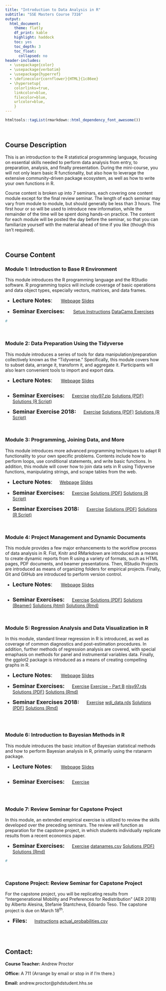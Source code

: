 ```yaml
---
title: "Introduction to Data Analysis in R"
subtitle: "SSE Masters Course 7316"
output: 
  html_document:
    theme: flatly
    df_print: kable
    highlight: haddock
    toc: yes
    toc_depth: 3
    toc_float:
      collapsed: no
header-includes:
  - \usepackage{color} 
  - \usepackage{verbatim}
  - \usepackage{hyperref}
  - \definecolor{cornflower}{HTML}{1c86ee}
  - \hypersetup{
    colorlinks=true,
    linkcolor=blue,
    filecolor=blue,      
    urlcolor=blue,
    }   
---
```

```r
htmltools::tagList(rmarkdown::html_dependency_font_awesome())
```

<br>

## Course Description

This is an introduction to the R statistical programming language, focusing on
essential skills needed to perform data analysis from entry, to preparation, analysis,
and finally presentation.  During the mini-course, you will not only learn basic
R functionality, but also how to leverage the extensive community-driven package 
ecosystem, as well as how to write your own functions in R.

Course content is broken up into 7 seminars, each covering one content module 
except for the final review seminar. The length of each seminar may vary from 
module to module, but should generally be less than 3 hours.  The first hour or so
will be used to introduce new information, while the remainder of the 
time will be spent doing hands-on practice.  The content for each module will be 
posted the day before the seminar, so that you can familiarize yourself with the 
material ahead of time if you like (though this isn't required).

<br>

## Course Content

### **Module 1:**  Introduction to Base R Environment

This module introduces the R programming language and the RStudio software.  R 
programming topics will include coverage of basic operations
and data object types, especially vectors, matrices, and data frames.

- <font size="4"> **Lecture Notes**:</font>   \ \ \ \ \ 
<a class="btn btn-primary" href="https://andrewproctor.github.io/rcourse/module1.html" role="button">Webpage</a> 
<a class="btn btn-primary" href="https://andrewproctor.github.io/rcourse/assets/module1_slides.pdf" role="button">Slides</a>

- <font size="4"> **Seminar Exercises:**</font>   \ \ \ \ \ 
<a class="btn btn-primary" href="https://andrewproctor.github.io/rcourse/assets/setup_instructions.pdf" role="button">Setup Instructions</a> 
 <a class="btn btn-primary" href="https://www.datacamp.com/courses/6356" role="button">DataCamp Exercises</a>
 
```r
#
```

<br>


### **Module 2:**  Data Preparation Using the Tidyverse

This module introduces a series of tools for data manipulation/preparation 
collectively known as the "Tidyverse."  Specifically, this module covers how to 
subset data, arrange it, transform it, and aggregate it.  Participants will also 
learn convenient tools to import and export data.

- <font size="4"> **Lecture Notes**:</font>   \ \ \ \ \ 
<a class="btn btn-primary" href="https://andrewproctor.github.io/rcourse/module2.html" role="button">Webpage</a> 
<a class="btn btn-primary" href="https://andrewproctor.github.io/rcourse/assets/module2.pdf" role="button">Slides</a>

```r
```
  
- <font size="4"> **Seminar Exercises:**</font>   \ \ \ \ 
<a class="btn btn-primary" href="https://andrewproctor.github.io/rcourse/assets/exercise-m2.pdf" role="button">Exercise</a> 
<a class="btn btn-primary" href="https://andrewproctor.github.io/rcourse/data/nlsy97.zip" role="button">nlsy97.zip</a>
<a class="btn btn-primary" href="https://andrewproctor.github.io/rcourse/assets/exercise-m2-solutions.pdf" role="button">Solutions (PDF)</a>
<a class="btn btn-primary" href="https://andrewproctor.github.io/rcourse/assets/exercise-m2-solutions.R" role="button">Solutions (R Script)</a>

- <font size="4"> **Seminar Exercise 2018:**</font>   \ \ \ \ 
<a class="btn btn-primary" href="https://andrewproctor.github.io/rcourse/assets/exercise-m2-2018.pdf" role="button">Exercise</a>
<a class="btn btn-primary" href="https://andrewproctor.github.io/rcourse/assets/exercise-m2-solutions-2018.pdf" role="button">Solutions (PDF)</a>
<a class="btn btn-primary" href="https://andrewproctor.github.io/rcourse/assets/exercise-m2-solutions-2018.R" role="button">Solutions (R Script)</a>

<br>


### **Module 3:**  Programming, Joining Data, and More

This module introduces more advanced programming techniques to adapt R 
functionality to your own specific problems.  Contents include how to
perform loops, use conditional statements, and write basic functions.  In 
addition, this module will cover how to join data sets in R using 
Tidyverse functions, manipulating strings, and scrape tables from the web.

- <font size="4"> **Lecture Notes**:</font>   \ \ \ \ 
<a class="btn btn-primary" href="https://andrewproctor.github.io/rcourse/module3.html" role="button">Webpage</a>
<a class="btn btn-primary" href="https://andrewproctor.github.io/rcourse/assets/module3.pdf" role="button">Slides</a> 

- <font size="4"> **Seminar Exercises:**</font>   \ \ \ \ 
<a class="btn btn-primary" href="https://andrewproctor.github.io/rcourse/assets/exercise-m3.pdf" role="button">Exercise</a> 
<a class="btn btn-primary" href="https://andrewproctor.github.io/rcourse/assets/exercise-m3-solutions.pdf" role="button">Solutions (PDF)</a>
<a class="btn btn-primary" href="https://andrewproctor.github.io/rcourse/assets/exercise-m3-solutions.R" role="button">Solutions (R Script)</a>

- <font size="4"> **Seminar Exercises 2018:**</font>   \ \ \ \ 
<a class="btn btn-primary" href="https://andrewproctor.github.io/rcourse/assets/exercise-m3-2018.pdf" role="button">Exercise</a> 
<a class="btn btn-primary" href="https://andrewproctor.github.io/rcourse/assets/exercise-m3-solutions-2018.pdf" role="button">Solutions (PDF)</a>
<a class="btn btn-primary" href="https://andrewproctor.github.io/rcourse/assets/exercise-m3-solutions-2018.R" role="button">Solutions (R Script)</a>

<br>


### **Module 4:**  Project Management and Dynamic Documents

This module provides a few major enhancements to the workflow process of data 
analysis in R.  Fist, Knitr and RMarkdown are introduced as a means to create 
dynamic reports from R using a variety of formats, such as HTML pages, PDF 
documents, and beamer presentations.  Then, RStudio Projects are introduced as 
means of organizing folders for empirical projects.  Finally, Git and GitHub are 
introduced to perform version control.

- <font size="4"> **Lecture Notes**:</font>   \ \ \ \ \ 
<a class="btn btn-primary" href="https://andrewproctor.github.io/rcourse/module4.html" role="button">Webpage</a> 
<a class="btn btn-primary" href="https://andrewproctor.github.io/rcourse/assets/module4.pdf" role="button">Slides</a> 

```r


```

- <font size="4"> **Seminar Exercises:**</font>   \ \ \ \ 
<a class="btn btn-primary" href="https://andrewproctor.github.io/rcourse/assets/exercise-m4.pdf" role="button">Exercise</a>
<a class="btn btn-primary" href="https://andrewproctor.github.io/rcourse/assets/exercise-m4-pdf.pdf" role="button">Solutions (PDF)</a>
<a class="btn btn-primary" href="https://andrewproctor.github.io/rcourse/assets/exercise-m4-beamer.pdf" role="button">Solutions (Beamer)</a>
<a class="btn btn-primary" href="https://andrewproctor.github.io/rcourse/assets/exercise-m4-html.html" role="button">Solutions (html)</a>
<a class="btn btn-primary" href="https://andrewproctor.github.io/rcourse/assets/exercise-m4-solutions.Rmd" role="button">Solutions (Rmd)</a>

<br>


### **Module 5:** Regression Analysis and Data Visualization in R

In this module, standard linear regression in R is introduced, as 
well as coverage of common diagnostics and post-estimation procedures.  In addition,
further methods of regression analysis are covered, with special emaphasis on 
methods for panel and instrumental variables data.  Finally, the ggplot2 package 
is introduced as a means of creating compelling graphs in R.


- <font size="4"> **Lecture Notes**:</font>   \ \ \ \ \ 
<a class="btn btn-primary" href="https://andrewproctor.github.io/rcourse/module5.html" role="button">Webpage</a> 
<a class="btn btn-primary" href="https://andrewproctor.github.io/rcourse/assets/module5.pdf" role="button">Slides</a> 

- <font size="4"> **Seminar Exercises:**</font>   \ \ \ \ 
<a class="btn btn-primary" href="https://andrewproctor.github.io/rcourse/assets/exercise-m5.pdf" role="button">Exercise</a> 
<a class="btn btn-primary" href="https://andrewproctor.github.io/rcourse/assets/exercise-m5b-extract.Rmd" role="button">Exercise -  Part B</a>
<a class="btn btn-primary" href="https://andrewproctor.github.io/rcourse/data/nlsy97.rds" role="button">nlsy97.rds</a>
<a class="btn btn-primary" href="https://andrewproctor.github.io/rcourse/assets/exercise-m5-parta-solutions.pdf" role="button">Solutions (PDF)</a>
<a class="btn btn-primary" href="https://andrewproctor.github.io/rcourse/assets/exercise-m5-parta-solutions.Rmd" role="button">Solutions (Rmd)</a>

- <font size="4"> **Seminar Exercises 2018:**</font>   \ \ \ \ 
<a class="btn btn-primary" href="https://andrewproctor.github.io/rcourse/assets/exercise-m5-2018.pdf" role="button">Exercise</a> 
<a class="btn btn-primary" href="https://andrewproctor.github.io/rcourse/data/wdi_data.rds" role="button">wdi_data.rds</a>
<a class="btn btn-primary" href="https://andrewproctor.github.io/rcourse/assets/exercise-m5-solutions-2018.pdf" role="button">Solutions (PDF)</a>
<a class="btn btn-primary" href="https://andrewproctor.github.io/rcourse/assets/exercise-m5-solutions-2018.Rmd" role="button">Solutions (Rmd)</a>
```r

```

 <br>
 
### **Module 6:** Introduction to Bayesian Methods in R 

This module introduces the basic intuition of Bayesian statistical methods and 
how to perform Bayesian analysis in R, primarily using the rstanarm package.

- <font size="4"> **Lecture Notes**:</font>   \ \ \ \ \ 
<a class="btn btn-primary" href="https://andrewproctor.github.io/rcourse/module6.html" role="button">Webpage</a>
<a class="btn btn-primary" href="https://andrewproctor.github.io/rcourse/assets/module6.pdf" role="button">Slides</a>
```r

```

- <font size="4"> **Seminar Exercises:**</font>   \ \ \ \ 
<a class="btn btn-primary" href="https://andrewproctor.github.io/rcourse/assets/exercise-m6.pdf" role="button">Exercise</a>

```r

```

 <br> 

### **Module 7:**  Review Seminar for Capstone Project

In this module, an extended empirical exercise is utilized to review the skills 
developed over the preceding seminars.  The review will function as preparation 
for the capstone project, in which students individually replicate results from 
a recent economics paper.

- <font size="4"> **Seminar Exercises:**</font>   \ \ \ \ 
<a class="btn btn-primary" href="https://andrewproctor.github.io/rcourse/assets/review_exercise.pdf" role="button">Exercise</a>
<a class="btn btn-primary" href="https://andrewproctor.github.io/rcourse/assets/datanames.csv" role="button">datanames.csv</a>
<a class="btn btn-primary" href="https://andrewproctor.github.io/rcourse/assets/review_exercise-solutions.pdf" role="button">Solutions (PDF)</a> 
<a class="btn btn-primary" href="https://andrewproctor.github.io/rcourse/assets/review_exercise-solutions.Rmd" role="button">Solutions (Rmd)</a> 
```r




#
```

<br>

### **Capstone Project:**  Review Seminar for Capstone Project
For the capstone project, you will be replicating results from 
"Intergenerational Mobility and Preferences for Redistribution" (AER 2018) by 
Alberto Alesina, Stefanie Stantcheva, Edoardo Teso.  The capstone project is 
due on March 18^th^.

-  <font size="4"> **Files:**</font> \ \ \ \ 
<a class="btn btn-primary" href="https://andrewproctor.github.io/rcourse/assets/capstone.pdf" role="button">Instructions</a>
<a class="btn btn-primary" href="https://andrewproctor.github.io/rcourse/assets/actual_probabilities.csv" role="button">actual_probabilities.csv</a>


<br>
<br>

## Contact:

   **Course Teacher:**  Andrew Proctor
  
   **Office:**  A 711 (Arrange by email or stop in if I'm there.)
  
   **Email:**  andrew.proctor@phdstudent.hhs.se

